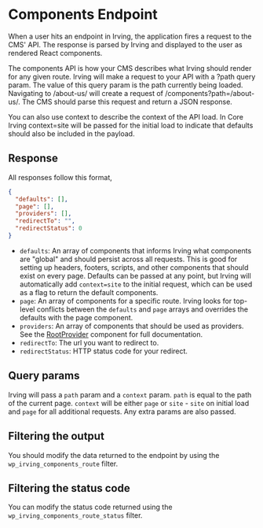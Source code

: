 <Meta title="Components|Components Endpoint" />

# Components Endpoint
When a user hits an endpoint in Irving, the application fires a request to the CMS' API. The response is parsed by Irving and displayed to the user as rendered React components.

The components API is how your CMS describes what Irving should render for any given route. Irving will make a request to your API with a ?path query param. The value of this query param is the path currently being loaded. Navigating to /about-us/ will create a request of /components?path=/about-us/. The CMS should parse this request and return a JSON response.

You can also use context to describe the context of the API load. In Core Irving context=site will be passed for the initial load to indicate that defaults should also be included in the payload.

## Response
All responses follow this format,
```json
{
  "defaults": [],
  "page": [],
  "providers": [],
  "redirectTo": "",
  "redirectStatus": 0
}
```

* `defaults`: An array of components that informs Irving what components are "global" and should persist across all requests. This is good for setting up headers, footers, scripts, and other components that should exist on every page. Defaults can be passed at any point, but Irving will automatically add `context=site` to the initial request, which can be used as a flag to return the default components.
* `page`: An array of components for a specific route. Irving looks for top-level conflicts between the `defaults` and `page` arrays and overrides the defaults with the page component.
* `providers`: An array of components that should be used as providers. See the [RootProvider](https://github.com/alleyinteractive/irving/tree/production/components/rootProviders) component for full documentation.
* `redirectTo`: The url you want to redirect to.
* `redirectStatus`: HTTP status code for your redirect.

## Query params
Irving will pass a `path` param and a `context` param. `path` is equal to the path of the current page. `context` will be either `page` or `site` - `site` on initial load and `page` for all additional requests. Any extra params are also passed.

## Filtering the output
You should modify the data returned to the endpoint by using the `wp_irving_components_route` filter.

## Filtering the status code
You can modify the status code returned using the `wp_irving_components_route_status` filter.

